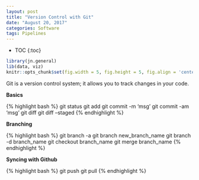 ```yaml
---
layout: post
title: "Version Control with Git"
date: "August 20, 2017"
categories: Software
tags: Pipelines
---
```


* TOC
{:toc}

```r
library(jn.general)
lib(data, viz)
knitr::opts_chunk$set(fig.width = 5, fig.height = 5, fig.align = 'center')
```

Git is a version control system; it allows you to track changes in your code. 

**Basics**

{% highlight bash %}
git status
git add
git commit -m 'msg'
git commit -am 'msg'
git diff
git diff --staged
{% endhighlight %}

**Branching**

{% highlight bash %}
git branch -a
git branch new_branch_name
git branch -d branch_name
git checkout branch_name
git merge branch_name
{% endhighlight %}

**Syncing with Github**

{% highlight bash %}
git push 
git pull 
{% endhighlight %}

